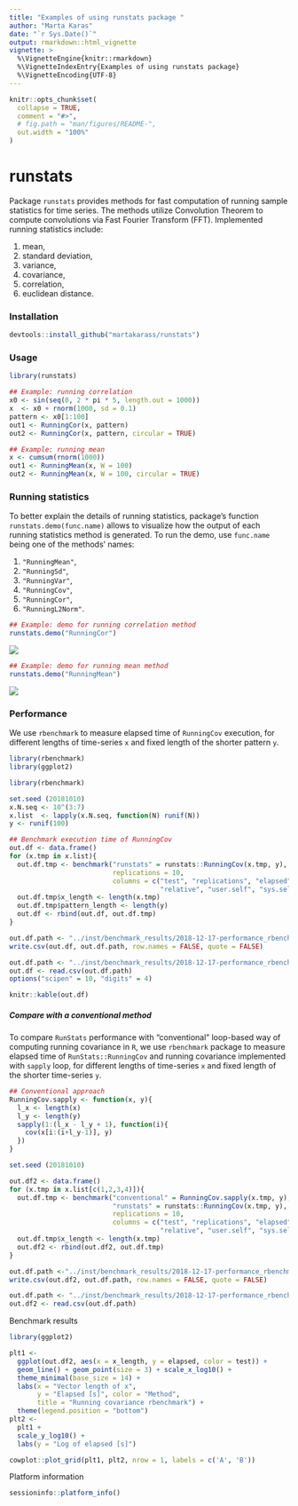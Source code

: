 ```yaml
---
title: "Examples of using runstats package "
author: "Marta Karas"
date: "`r Sys.Date()`"
output: rmarkdown::html_vignette
vignette: >
  %\VignetteEngine{knitr::rmarkdown}
  %\VignetteIndexEntry{Examples of using runstats package}
  %\VignetteEncoding{UTF-8}
---
```


```r
knitr::opts_chunk$set(
  collapse = TRUE,
  comment = "#>",
  # fig.path = "man/figures/README-",
  out.width = "100%"
)
```

# runstats

Package `runstats` provides methods for fast computation of running sample statistics for time series. The methods utilize Convolution Theorem to compute convolutions via Fast Fourier Transform (FFT). Implemented running statistics include:

1. mean, 
2. standard deviation, 
3. variance,
4. covariance, 
5. correlation,
6. euclidean distance. 

### Installation

```r
devtools::install_github("martakarass/runstats")
```


### Usage 

```r
library(runstats)

## Example: running correlation
x0 <- sin(seq(0, 2 * pi * 5, length.out = 1000))
x  <- x0 + rnorm(1000, sd = 0.1)
pattern <- x0[1:100]
out1 <- RunningCor(x, pattern)
out2 <- RunningCor(x, pattern, circular = TRUE)

## Example: running mean
x <- cumsum(rnorm(1000))
out1 <- RunningMean(x, W = 100)
out2 <- RunningMean(x, W = 100, circular = TRUE)
```


### Running statistics

To better explain the details of running statistics, package's function `runstats.demo(func.name)` allows to visualize how the output of each running statistics method is generated. To run the demo, use `func.name` being one of the methods' names:

1. `"RunningMean"`,
2. `"RunningSd"`,
3. `"RunningVar"`,
4. `"RunningCov"`,
5. `"RunningCor"`,
6. `"RunningL2Norm"`.

```r
## Example: demo for running correlation method  
runstats.demo("RunningCor")
```

![](https://i.imgur.com/JQObAu7.gif)

```r
## Example: demo for running mean method 
runstats.demo("RunningMean")
```

![](https://i.imgur.com/FWah3aG.gif)


### Performance

We use `rbenchmark` to measure elapsed time of `RunningCov` execution, for different lengths of time-series `x` and fixed length of the shorter pattern `y`.

```r
library(rbenchmark)
library(ggplot2)
```

```r
library(rbenchmark)

set.seed (20181010)
x.N.seq <- 10^(3:7)
x.list  <- lapply(x.N.seq, function(N) runif(N))
y <- runif(100)

## Benchmark execution time of RunningCov 
out.df <- data.frame()
for (x.tmp in x.list){
  out.df.tmp <- benchmark("runstats" = runstats::RunningCov(x.tmp, y),
                          replications = 10,
                          columns = c("test", "replications", "elapsed",
                                      "relative", "user.self", "sys.self"))
  out.df.tmp$x_length <- length(x.tmp)
  out.df.tmp$pattern_length <- length(y)
  out.df <- rbind(out.df, out.df.tmp)
}

```


```r

out.df.path <- "../inst/benchmark_results/2018-12-17-performance_rbenchmark_suite1.csv"
write.csv(out.df, out.df.path, row.names = FALSE, quote = FALSE)
```

```r
out.df.path <- "../inst/benchmark_results/2018-12-17-performance_rbenchmark_suite1.csv"
out.df <- read.csv(out.df.path)
options("scipen" = 10, "digits" = 4)
```


```r
knitr::kable(out.df)
```

##### Compare with a conventional method 

To compare `RunStats` performance with "conventional" loop-based way of computing running covariance in `R`, we use `rbenchmark` package to measure elapsed time of `RunStats::RunningCov` and running covariance implemented with `sapply` loop, for different lengths of time-series `x` and fixed length of the shorter time-series `y`.

```r
## Conventional approach 
RunningCov.sapply <- function(x, y){
  l_x <- length(x)
  l_y <- length(y)
  sapply(1:(l_x - l_y + 1), function(i){
    cov(x[i:(i+l_y-1)], y)
  })
}

set.seed (20181010)

out.df2 <- data.frame()
for (x.tmp in x.list[c(1,2,3,4)]){
  out.df.tmp <- benchmark("conventional" = RunningCov.sapply(x.tmp, y),
                          "runstats" = runstats::RunningCov(x.tmp, y),
                          replications = 10,
                          columns = c("test", "replications", "elapsed",
                                      "relative", "user.self", "sys.self"))
  out.df.tmp$x_length <- length(x.tmp)
  out.df2 <- rbind(out.df2, out.df.tmp)
}

```

```r
out.df.path <-"../inst/benchmark_results/2018-12-17-performance_rbenchmark_suite2.csv"
write.csv(out.df2, out.df.path, row.names = FALSE, quote = FALSE)
```

```r
out.df.path <- "../inst/benchmark_results/2018-12-17-performance_rbenchmark_suite2.csv"
out.df2 <- read.csv(out.df.path)
```


Benchmark results

```r
library(ggplot2)

plt1 <- 
  ggplot(out.df2, aes(x = x_length, y = elapsed, color = test)) + 
  geom_line() + geom_point(size = 3) + scale_x_log10() + 
  theme_minimal(base_size = 14) + 
  labs(x = "Vector length of x",
       y = "Elapsed [s]", color = "Method", 
       title = "Running covariance rbenchmark") + 
  theme(legend.position = "bottom")
plt2 <- 
  plt1 + 
  scale_y_log10() + 
  labs(y = "Log of elapsed [s]")

cowplot::plot_grid(plt1, plt2, nrow = 1, labels = c('A', 'B'))
```

Platform information

```r
sessioninfo::platform_info()
```
